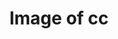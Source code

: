 ---
title: Image of cc
image: imgs/wod4.jpg
imagealt: Image of cc
description: This is just a test post
filter: ["2024"]
---
